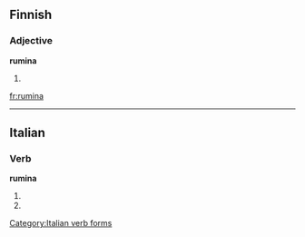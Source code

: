 ==Finnish==

===Adjective===
'''rumina'''

# {{fi-form of|type=adjective|case=essive|pl=plural|ruma}}

[[fr:rumina]]

----
==Italian==

===Verb===
'''rumina'''

# {{form of|[[third-person|Third-person]] [[singular]] [[present tense]]|[[ruminare#Italian|ruminare]]|lang=Italian}}
# {{form of|[[second-person|Second-person]] singular [[imperative]]|ruminare#Italian|ruminare|lang=Italian}}

[[Category:Italian verb forms]]

{{rfc-auto}}